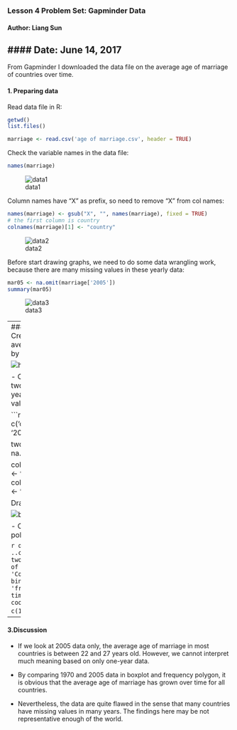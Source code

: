### Lesson 4 Problem Set: Gapminder Data
#### Author: Liang Sun
#### Date: June 14, 2017
---

From Gapminder I downloaded the data file  on the average age of marriage of countries over time.

#### 1. Preparing data
Read data file in R:
```r
getwd()
list.files()

marriage <- read.csv('age of marriage.csv', header = TRUE)
```

Check the variable names in the data file:
``` r
names(marriage)
```
![data1](/image/1.png)

Column names have "X" as prefix, so need to remove "X" from col names:
```r
names(marriage) <- gsub("X", "", names(marriage), fixed = TRUE)
# the first column is country
colnames(marriage)[1] <- "country"
```

![data2](/image/2.png)


Before start drawing graphs, we need to do some data wrangling work, because there are many missing values in these yearly data:

```r
mar05 <- na.omit(marriage['2005'])
summary(mar05)
```
![data3](/image/3.png)

---
#### 2. Creating plots
- Create a histogram: the average age of marriage by country in 2005.
``` r
library(ggplot2)
ggplot(aes(x = mar05), data = mar05) +
      labs(x = "Average age of marriage in 2005") +
  geom_histogram(binwidth = 1, color = 'black', fill = 'blue') +
  scale_x_continuous(breaks = 17:34)
```

![hist](/image/marriageHistogram.png)


- Create a boxplot over two years: very few years have many valid values.

```r
years <- c('country','1970', '2005')

two_data <- na.omit(marriage[years])

colnames(two_data)[2] <- 'year_1970'
colnames(two_data)[3] <- 'year_2005'
```
Reshape into long format so as to draw plot of two years:
```r
two_data <- reshape(two_data, varying = c('year_1970', 'year_2005'),
                    idvar = 'country', direction = 'long', sep = '_')
```
Then need to change time into a factor variable so as to compare two years:
```r
two_data$time <- as.factor(two_data$time)
```

Draw the plot:
```r
qplot(x = time, y = year,
      data = two_data,
      xlab = 'Year',
      ylab = 'Average age of marriage',
      geom = 'boxplot') +
      scale_y_continuous(limits = c(20, 30))  
```

![box](/image/marriageBoxplot.png)

- Create a frequency polygon:

```r
qplot(x = year, y = ..count..,
      data = two_data,
      xlab = 'Age of Marriage',
      ylab = 'Count of Countries',
      binwidth = 10, geom = 'freqpoly', color = time) +
  coord_cartesian(xlim = c(15, 35))
```
![poly](/image/marriageFreqpoly.png)

---
#### 3.Discussion

- If we look at 2005 data only, the average age of marriage in most countries is between 22 and 27 years old. However, we cannot interpret much meaning based on only one-year data.

- By comparing 1970 and 2005 data in boxplot and frequency polygon, it is obvious that the average age of marriage has grown over time for all countries.

- Nevertheless, the data are quite flawed in the sense that many countries have missing values in many years. The findings here may be not representative enough of the world.
